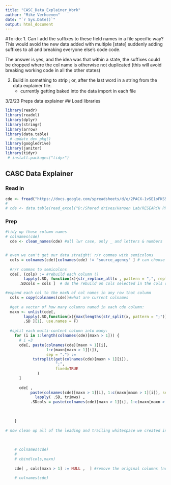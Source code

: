 ```yaml
---
title: "CASC_Data_Explainer_Work"
author: "Mike Verhoeven"
date: "`r Sys.Date()`"
output: html_document
---
```


#To-do: 
1. Can I add the suffixes to these field names in a file specific way? This would avoid the new data added with multiple [state] suddenly adding suffixes to all and breaking everyone else's code code.

The answer is yes, and the idea was that within a state, the suffixes could be dropped where the col name is otherwise not duplicated (this will avoid breaking working code in all the other states)

2. Build in something to strip ; or, after the last word in a string from the data explainer file. 
    - currently getting baked into the data import in each file








3/2/23
Preps data explainer
## Load libraries
```r
library(readr)
library(readxl)
library(dplyr)
library(stringr)
library(arrow)
library(data.table)
  # update_dev_pkg()
library(googledrive)
library(janitor)
library(tidyr)
 # install.packages("tidyr")

```

## CASC Data Explainer
### Read in
```r

cde <- fread("https://docs.google.com/spreadsheets/d/e/2PACX-1vSE1oFKS5o65kqIkeeY5ISKx7oOHk5tBROE_g95JCaqcsLuxnmwwHvDhOPnFO0Okw/pub?gid=1011323178&single=true&output=csv", na.strings="")
# 
# cde <- data.table(read_excel("D:/Shared drives/Hansen Lab/RESEARCH PROJECTS/Fish Survey Data/CASC_Data_Explainer_for_R_Data_Manipulation.xlsx")) #set as DT on the fly

```

### Prep 
```r
#tidy up those column names
# colnames(cde)
  cde <- clean_names(cde) #all lwr case, only _ and letters & numbers


# even we can't get our data straight! r/r commas with semicolons 
  cols = colnames(cde)[colnames(cde) != "source_agency" ] # can choose which cols to do action on here skipping source agency b/c "South Dakota Game, Fish and Parks"
  
  #r/r commas to semicolons
  cde[, (cols) := #rebuild each column ()
        lapply(.SD, function(x){str_replace_all(x , pattern = ",", replacement = ";")}), #by looking through each cell and r/r commas with semicolons
      .SDcols = cols ]  # do the rebuild on cols selected in the cols object

#expand each col to the maxN of col names in any row that column
  cols = copy(colnames(cde))#what are current colnames
  
  #get a vector of how many columns named in each cde column:
  maxn <- unlist(cde[, 
        lapply(.SD,function(x){max(lengths(str_split(x, pattern = ";")))}), # how many units are in here? each unit is sep by a semicolon, count col names, then use the max
        .SD ][1], use.names = F)
    
  #split each multi-content column into many:
    for (i in 1:length(colnames(cde)[maxn > 1])) {
      # i =3
      cde[, paste(colnames(cde)[maxn > 1][i],
                  1:c(maxn[maxn > 1][i]),
                  sep = ".") :=
            tstrsplit(get(colnames(cde)[maxn > 1][i]),
                      ";",
                      fixed=TRUE
              )
      ]
      
      cde[ ,
           paste(colnames(cde)[maxn > 1][i], 1:c(maxn[maxn > 1][i]), sep = ".") := 
             lapply( .SD, trimws) ,
           .SDcols = paste(colnames(cde)[maxn > 1][i], 1:c(maxn[maxn > 1][i]), sep = ".") ]
      
      
      
    }
  
# now clean up all of the leading and trailing whitespace we created in that split
  
 
    
    # colnames(cde)
    # 
    # cbind(cols,maxn)
    
    cde[ , cols[maxn > 1] := NULL ,  ] #remove the original columns (now the first case within a col is colname.1) 
    
    # colnames(cde)


```

